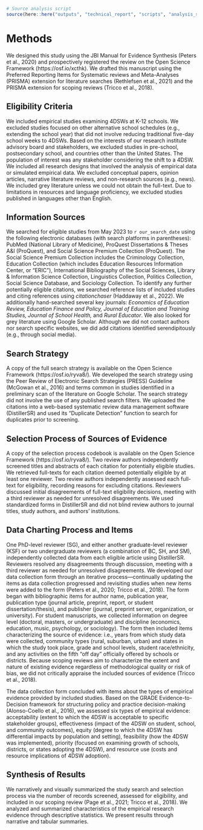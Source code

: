 
```r
# Source analysis script
source(here::here("outputs", "technical_report", "scripts", "analysis_script.R"))

```

# Methods

We designed this study using the JBI Manual for Evidence Synthesis (Peters et al., 2020) and prospectively registered the review on the Open Science Framework (https://osf.io/xcthk). We drafted this manuscript using the Preferred Reporting Items for Systematic reviews and Meta-Analyses (PRISMA) extension for literature searches (Rethlefsen et al., 2021) and the PRISMA extension for scoping reviews (Tricco et al., 2018). 

## Eligibility Criteria

We included empirical studies examining 4DSWs at K-12 schools. We excluded studies focused on other alternative school schedules (e.g., extending the school year) that did not involve reducing traditional five-day school weeks to 4DSWs. Based on the interests of our research institute advisory board and stakeholders, we excluded studies in pre-school, postsecondary school, and countries other than the United States. The population of interest was any stakeholder considering the shift to a 4DSW. We included all research designs that involved the analysis of empirical data or simulated empirical data. We excluded conceptual papers, opinion articles, narrative literature reviews, and non-research sources (e.g., news). We included grey literature unless we could not obtain the full-text. Due to limitations in resources and language proficiency, we excluded studies published in languages other than English.

## Information Sources

We searched for eligible studies from May 2023 to `r our_search_date` using the following electronic databases (with search platforms in parentheses): PubMed (National Library of Medicine), ProQuest Dissertations & Theses A&I (ProQuest), and Social Science Premium Collection (ProQuest). The Social Science Premium Collection includes the Criminology Collection, Education Collection (which includes Education Resources Information Center, or “ERIC”), International Bibliography of the Social Sciences, Library & Information Science Collection, Linguistics Collection, Politics Collection, Social Science Database, and Sociology Collection. To identify any further potentially eligible citations, we searched reference lists of included studies and citing references using *citationchaser* (Haddaway et al., 2022). We additionally hand-searched several key journals: *Economics of Education Review, Education Finance and Policy, Journal of Education and Training Studies, Journal of School Health,* and *Rural Educator*. We also looked for grey literature using Google Scholar. Although we did not contact authors nor search specific websites, we did add citations identified serendipitously (e.g., through social media).

## Search Strategy

A copy of the full search strategy is available on the Open Science Framework (https://osf.io/ryva8/). We developed the search strategy using the Peer Review of Electronic Search Strategies (PRESS) Guideline (McGowan et al., 2016) and terms common in studies identified in a preliminary scan of the literature on Google Scholar. The search strategy did not involve the use of any published search filters. We uploaded the citations into a web-based systematic review data management software (DistillerSR) and used its “Duplicate Detection” function to search for duplicates prior to screening.

## Selection Process of Sources of Evidence

A copy of the selection process codebook is available on the Open Science Framework (https://osf.io/ryva8/). Two review authors independently screened titles and abstracts of each citation for potentially eligible studies. We retrieved full-texts for each citation deemed potentially eligible by at least one reviewer. Two review authors independently assessed each full-text for eligibility, recording reasons for excluding citations. Reviewers discussed initial disagreements of full-text eligibility decisions, meeting with a third reviewer as needed for unresolved disagreements. We used standardized forms in DistillerSR and did not blind review authors to journal titles, study authors, and authors’ institutions. 

## Data Charting Process and Items

One PhD-level reviewer (SG), and either another graduate-level reviewer (KSF) or two undergraduate reviewers (a combination of BC, SH, and SM), independently collected data from each eligible article using DistillerSR. Reviewers resolved any disagreements through discussion, meeting with a third reviewer as needed for unresolved disagreements. We developed our data collection form through an iterative process—continually updating the items as data collection progressed and revisiting studies when new items were added to the form (Peters et al., 2020; Tricco et al., 2018). The form began with bibliographic items for author name, publication year, publication type (journal article, preprint, report, or student dissertation/thesis), and publisher (journal, preprint server, organization, or university). For student manuscripts, we collected information on degree level (doctoral, masters, or undergraduate) and discipline (economics, education, music, psychology, or sociology). The form then included items characterizing the source of evidence: i.e., years from which study data were collected, community types (rural, suburban, urban) and states in which the study took place, grade and school levels, student race/ethnicity, and any activities on the fifth “off day” officially offered by schools or districts. Because scoping reviews aim to characterize the extent and nature of existing evidence regardless of methodological quality or risk of bias, we did not critically appraise the included sources of evidence (Tricco et al., 2018).

The data collection form concluded with items about the types of empirical evidence provided by included studies. Based on the GRADE Evidence-to-Decision framework for structuring policy and practice decision-making (Alonso-Coello et al., 2016), we assessed six types of empirical evidence: acceptability (extent to which the 4DSW is acceptable to specific stakeholder groups), effectiveness (impact of the 4DSW on student, school, and community outcomes), equity (degree to which the 4DSW has differential impacts by population and setting), feasibility (how the 4DSW was implemented), priority (focused on examining growth of schools, districts, or states adopting the 4DSW), and resource use (costs and resource implications of 4DSW adoption).


## Synthesis of Results

We narratively and visually summarized the study search and selection process via the number of records screened, assessed for eligibility, and included in our scoping review (Page et al., 2021; Tricco et al., 2018). We analyzed and summarized characteristics of the empirical research evidence through descriptive statistics. We present results through narrative and tabular summaries.
